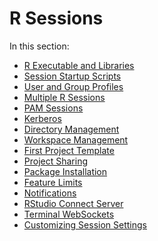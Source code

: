 # R Sessions

In this section:

* [R Executable and Libraries](r_executable_and_libraries.qmd)
* [Session Startup Scripts](session_startup_scripts.qmd)
* [User and Group Profiles](user_and_group_profiles.qmd)
* [Multiple R Sessions](multiple_r_sessions.qmd)
* [PAM Sessions](pam_sessions.qmd)
* [Kerberos](kerberos.qmd)
* [Directory Management](directory_management.qmd)
* [Workspace Management](workspace_management.qmd)
* [First Project Template](first_project_template.qmd)
* [Project Sharing](project_sharing.qmd)
* [Package Installation](package_installation.qmd)
* [Feature Limits](feature_limits.qmd)
* [Notifications](notifications.qmd)
* [RStudio Connect Server](rstudio_connect_server.qmd)
* [Terminal WebSockets](terminal_websockets.qmd)
* [Customizing Session Settings](customizing_session_settings.qmd)